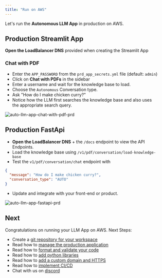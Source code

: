 ```yaml
---
title: "Run on AWS"
---
```


Let's run the **Autonomous LLM App** in production on AWS.

<Snippet file="aws-setup.mdx" />

<Snippet file="update-prd-secrets.mdx" />

<Snippet file="create-aws-resources.mdx" />

## Production Streamlit App

**Open the LoadBalancer DNS** provided when creating the Streamlit App

### Chat with PDF

- Enter the `APP_PASSWORD` from the `prd_app_secrets.yml` file (default: `admin`)
- Click on **Chat with PDFs** in the sidebar
- Enter a username and wait for the knowledge base to load.
- Choose the `Autonomous` Conversation type.
- Ask "How do I make chicken curry?"
- Notice how the LLM first searches the knowledge base and also uses the appropriate search query.

![auto-llm-app-chat-with-pdf-prd](/images/auto-llm-app-chat-with-pdf-prd.png)

## Production FastApi

- **Open the LoadBalancer DNS** + the `/docs` endpoint to view the API Endpoints.
- Load the knowledge base using `/v1/pdf/conversation/load-knowledge-base`
- Test the `v1/pdf/conversation/chat` endpoint with

```json
{
  "message": "How do I make chicken curry?",
  "conversation_type": "AUTO"
}
```

- Update and integrate with your front-end or product.

![auto-llm-app-fastapi-prd](/images/auto-llm-app-fastapi-prd.png)

<Snippet file="llm-app-update-production.mdx" />

<Snippet file="llm-app-delete-aws-resources.mdx" />

## Next

Congratulations on running your LLM App on AWS. Next Steps:

- Create a [git repository for your workspace](/how-to/git-repo)
- Read how to [manage the production application](/how-to/production-app)
- Read how to [format and validate your code](/how-to/format-and-validate)
- Read how to [add python libraries](/how-to/python-libraries)
- Read how to [add a custom domain and HTTPS](how-to/domain-https)
- Read how to [implement CI/CD](how-to/ci-cd)
- Chat with us on [discord](https://discord.gg/4MtYHHrgA8)
